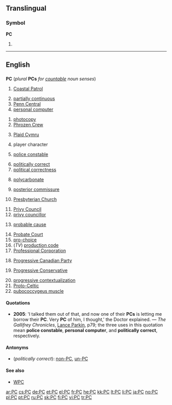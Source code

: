 {{see|pc|pC}}
==Translingual==

===Symbol===
'''PC'''

# {{SI-unit|peta|coulomb|[[electric charge]]}}

----

==English==

==={{initialism}}===
'''PC''' (''plural'' '''PCs''' ''for [[countable]] noun senses'')

# {{US|navy}} [[w:Coastal Patrol|Coastal Patrol]]
# [[partially continuous]]
# [[w:Penn Central|Penn Central]]
# [[personal computer]]
<!--"petacoulomb" is a translingual symbol - see above-->
# [[photocopy]]
# [[w:Phrozen Crew|Phrozen Crew]]
# {{UK|politics}} [[w:Plaid Cymru|Plaid Cymru]]
# player character
# {{UK}}{{Canada}} [[police constable]]
# [[politically correct]]
# [[political correctness]]
# {{organic compound}} [[polycarbonate]]
# [[posterior commissure]]
# {{US}} [[w:Presbyterian Church|Presbyterian Church]]
# [[privy council|Privy Council]]
# [[privy councillor]]
# {{US}} [[probable cause]]
# [[Probate Court]]
# [[pro-choice]]
# (''TV'') [[production code]]
# [[Professional Corporation]]
# {{Canada}} [[w:Progressive Canadian Party|Progressive Canadian Party]]
# {{Canada}}{{dated}} [[w:Progressive Conservative|Progressive Conservative]]
# [[progressive contextualization]]
# [[Proto-Celtic]]
# [[pubococcygeus muscle]]

====Quotations====
* '''2005''': 'I talked them out of that, and now one of their '''PCs''' is letting me borrow their '''PC'''. Very '''PC''' of him, I thought,' the Doctor explained. &mdash; ''The Gallifrey Chronicles'', [[Lance Parkin|Lance Parkin]], p79; the three uses in this quotation mean '''police constable''', '''personal computer''', and '''politically correct''', respectively.

====Antonyms====
* (''politically correct''): [[non-PC]], [[un-PC]]

====See also====
* [[WPC]]

[[ar:PC]]
[[cs:PC]]
[[de:PC]]
[[et:PC]]
[[el:PC]]
[[fr:PC]]
[[he:PC]]
[[kk:PC]]
[[lt:PC]]
[[li:PC]]
[[ja:PC]]
[[no:PC]]
[[pl:PC]]
[[pt:PC]]
[[ru:PC]]
[[sk:PC]]
[[fi:PC]]
[[vi:PC]]
[[tr:PC]]